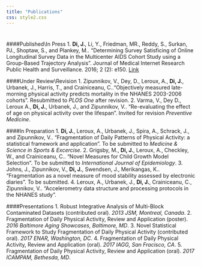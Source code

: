 ```yaml
---
title: "Publications"
css: style2.css
---
```


#

#

####Published\\In Press
1.  __Di, J.__, Li, Y., Friedman, MR., Reddy, S., Surkan, PJ., Shoptaw, S., and Plankey, M.. “Determining Survey Satisficing of Online Longitudinal Survey Data in the Multicenter AIDS Cohort Study using a Group-Based Trajectory Analysis”. Journal of Medical Internet Research Public Health and Surveillance. 2016; 2 (2): e150. [Link](https://www.ncbi.nlm.nih.gov/pubmed/27503107)  


####Under Review\\Revision
1. Zipunnikov, V., Dey, D., Leroux, A., __Di, J.__, Urbanek, J., Harris, T., and Crainiceanu, C..“Objectively measured late-morning physical activity predicts mortality in the NHANES 2003-2006 cohorts”. Resubmitted to _PLOS One_ after revision.
2. Varma, V., Dey D., Leroux A., __Di, J.__, Urbanek, J., and Zipunnikov, V.. "Re-evaluating the effect of age on physical activity over the lifespan". Invited for revision _Preventive Medicine_.

####In Preparation
1. __Di, J.__, Leroux, A., Urbanek, J., Spira, A., Schrack, J., and Zipunnikov, V.. “Fragmentation of Daily Patterns of Physical Activity: a statistical framework and application”. To be submitted to _Medicine & Science in Sports & Excercise_.
2. Grigsby, M., __Di, J.__, Leroux, A., Checkley, W., and Crainiceanu, C.. “Novel Measures for Child Growth Model Selection”. To be submitted to _International Journal of Epidemiology_.
3. Johns, J., Zipunnikov, V., __Di, J.__, Swendsen, J., Merikangas, K.. "Fragmentation as a novel measure of mood stability assessed by electronic diaries". To be submitted.
4. Leroux, A., Urbanek, J., __Di, J.__, Crainiceanu, C., Zipunnikov, V.. "Accelerometry data structure and processing protocols in the NHANES study". 

####Presentations
1. Robust Integrative Analysis of Multi-Block Contaminated Datasets (contributed oral). _2013 JSM, Montreal, Canada_. 
2. Fragmentation of Daily Physical Activity, Review and Application (poster). _2016 Baltimore Aging Showcases, Baltimore, MD_.
3. Novel Statistical Framework to Study Fragmentation of Daily Physical Activity (contributed oral). _2017 ENAR, Washington, DC_.
4. Fragmentation of Daily Physical Activity, Review and Application (oral). _2017 IAGG, San Fracisco, CA_.
5. Fragmentation of Daily Physical Activity, Review and Application (oral). _2017 ICAMPAM, Bethesda, MD_.
